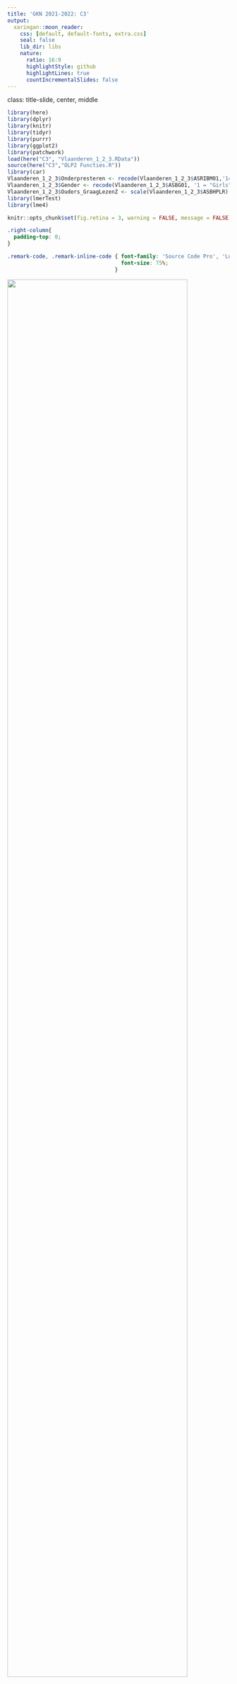 ```yaml
---
title: 'GKN 2021-2022: C3'
output:
  xaringan::moon_reader:
    css: [default, default-fonts, extra.css]
    seal: false
    lib_dir: libs
    nature:
      ratio: 16:9
      highlightStyle: github
      highlightLines: true
      countIncrementalSlides: false
---
```

class: title-slide, center, middle

<style>
.center2 {
  margin: 0;
  position: absolute;
  top: 50%;
  left: 50%;
  -ms-transform: translate(-50%, -50%);
  transform: translate(-50%, -50%);
}
</style>

```r
library(here)
library(dplyr)
library(knitr)
library(tidyr)
library(purrr)
library(ggplot2)
library(patchwork)
load(here("C3", "Vlaanderen_1_2_3.RData"))
source(here("C3","OLP2 Functies.R"))
library(car)
Vlaanderen_1_2_3$Onderpresteren <- recode(Vlaanderen_1_2_3$ASRIBM01,'1=1;2=1;3=0;4=0;5=0')
Vlaanderen_1_2_3$Gender <- recode(Vlaanderen_1_2_3$ASBG01, '1 = "Girls"; 2 = "Boys"') 
Vlaanderen_1_2_3$Ouders_GraagLezenZ <- scale(Vlaanderen_1_2_3$ASBHPLR) 
library(lmerTest)
library(lme4)
```

```r
knitr::opts_chunk$set(fig.retina = 3, warning = FALSE, message = FALSE)
```

```css
.right-column{
  padding-top: 0;
}

.remark-code, .remark-inline-code { font-family: 'Source Code Pro', 'Lucida Console', Monaco, monospace;
                                    font-size: 75%;
                                  }


```


<div class="my-logo-left"> <img src="img/UA-eng-hor-1-RGB.jpg" width="90%"/> </div>


# GKN - Contactmoment 3
.font160[
.SW-greenD[Multilevel Analyse (Deel 1)] 
]
Sven De Maeyer & Bea Mertens

.font80[
.UA-red[
18/11/2021
]
]

---
class: inverse-green, center, middle

# Opwarmertjes

*Multilevel is Everywhere...*

---

## Geografisch opwarmertje...

```r
knitr::include_graphics("Fig/CurieuzeNeuzen.jpg")
```

---

## Virologisch opwarmertje...

```r
knitr::include_graphics("Fig/corona.png")
```

---

## Sportief opwarmertje...

```r
knitr::include_graphics("Fig/nba.jpg")
```

---

## OOW opwarmertje 1...

*.UA-red[Welke factoren beïnvloeden de ervaren nood aan opleiding bij kenniswerkers?]*

<br>

Data:

- 289 kenniswerkers

- 33 bedrijven

---

## OOW opwarmertje 2...

*.UA-red[Hoe sterk is het effect van sociale achtergrond op scores die leerlingen halen voor begrijpend lezen in het PIRLS onderzoek?]*

<br> 

Data:

- +/- 319 000 4de jaars

- +/-  12 000 scholen

- 50 landen

---

## OOW opwarmertje 3...

*.UA-red[Hoe evolueert de perceptie van teamleden aangaande team reflexiviteit doorheen de tijd?]*

<br> 

Data:

- Periode van 10 weken

- twee-dagelijks zeer korte vragenlijst

- 11 teams

- 6 leden per team

---
class: inverse-green, center, middle

# Hiërarchie

*What's in the word ... ?*

---

## Multi...levels...

Data in voorbeelden duiden op .UA-red[genestheid]    

Anders gezegd, er zit .UA-red[hiërarchie] in de data

<br>

Voorbeelden:

- mensen wonend (~ genest in) in straten van wijken van ... 

- kenniswerkers tewerkgesteld (~ genest in) in bedrijven

---

## Levels... (2 levels)

```r
knitr::include_graphics("Fig/Structuur_2levels.jpg")
```


---
## Levels... (3 levels)

```r
knitr::include_graphics("Fig/Structuur_3levels.jpg")
```

---

## Soorten hiërarchiën

**2 soorten hiërarchieën**:  


.SW-greenD[Natuurlijke]

- Lln in klassen (in scholen, in landen)
- Werknemers in bedrijven
- Meetpunten in straten, die deel uitmaken van buurten, steden, provincies, … (zie Curieuzeneuzen)   


Door .SW-greenD[onderzoeksdesign]

- Longitudinaal 
- Bloksteekproef
- Experimenteel 

---
class: inverse-green, center, middle

# Hiërarchie...  So what?

*Het doet er wel degelijk toe!!*

---
class: inverse-blue

## Probleem 1. 
##Hiërarchie in de onderzoeksvraag

**Praktisch:**

Hoe ga je onderzoeksvragen analyseren indien de vragen kenmerken van het ene niveau linken aan kenmerken van het andere niveau?

<br>

**Voorbeeld:**         

> Heeft klasgrootte een impact op leerlingenprestaties? (een variabele op klasniveau en een variabele op leerlingniveau)

---

## Oplossing? 

```r
knitr::include_graphics("Fig/Oplossing.png")
```

---

## Oude oplossing 1: AGGREGEREN

```r
knitr::include_graphics("Fig/Aggregeren.jpg")
```

---
## Ecological fallacy  (~Aggregation bias!)

.UA-red[= ‘the invalid transfer of aggregate results to individuals’]

<br>

.SW-greenD[Robinson studie (1950) (data van 1930)]

Correlatie tussen ‘Illiteracy’ and ‘Nativity’ (foreign-born vs. rest):

- at state level = -0.53
- at individual level = 0.12

---

## Oude oplossing 2: DESAGGREGEREN

```r
knitr::include_graphics("Fig/Desaggregeren.jpg")
```

---

## Atomistic fallacy

.UA-red[= ‘the invalid transfer of individual results to aggregates’]

<br>

- *r* IQ en Prestaties op leerlingniveau = 0.53     

- Wil niet PER DEFINITIE zeggen dat scholen met een hoger gemiddeld IQ ook gemiddeld hoger gaan scoren op gemiddelde prestatie

---
class: inverse-blue

## Probleem 2. 
## Hiërarchie heeft statistische gevolgen

**Statistisch
: ** 
Hiërarchie negeren heeft invloed op schattingen 

<br>

**Voorbeeld:**       

> In PIRLS onderzoek, verband tussen SES en score op begrijpend lezen onderzoeken (beide variabelen op leerlingniveau)}

<br>
Nog steeds is hiërarchie een probleem! Schattingen zijn niet ok...
---
## Intuïtief

> “Everything is related to everything else, but near things are more related than distant things.” (Tobler, 1970)

<br> 

- 2 Studenten uit zelfde school lijken meer op elkaar dan 2 willekeurige leerlingen uit verschillende scholen

- Medewerkers van een bepaald bedrijf ...

- Metingen van zelfde persoon op verschillende tijdstippen  ...

<br> 

$\Leftrightarrow$ .UA-red[Assumptie bij regressieanalyse: waarnemingen zijn onafhankelijk van elkaar]

---
## Een voorbeeld met data (1)

.pull-left[
```r
knitr::include_graphics("Fig/Datavb.jpg")
```
]

.pull-right[
*Hoe groot is de variantie in wiskundescores?*
]

---

## Een voorbeeld met data (2)

.pull-left[
```r
knitr::include_graphics("Fig/Datavb.jpg")
```
]
.pull-right[
*Hoe groot is de variantie in wiskundescores?*

<br>

.SW-greenD[Simpele benadering] (zonder rekening te houden met hiërarchie)

.footnotesize[
```r
var(c(1,2,3,3,4,5,2,3,4))
```
]
]

---
## Een voorbeeld met data (3)

.pull-left[
```r
knitr::include_graphics("Fig/Datavb.jpg")
```
]

.pull-right[
*Hoe groot is de variantie in wiskundescores?*

<br>

.SW-greenD[Rekening houdend met hiërarchie]

.footnotesize[
```r
# Variantie tussen klassen
var(c(2,4,3))

# Variantie binnen klassen
(var(c(1,2,3)) + var(c(3,4,5)) + var(c(2,3,4))) / 3

# Totale variantie:

var(c(1,2,3)) + (var(c(1,2,3)) + var(c(3,4,5)) + var(c(2,3,4))) / 3

```
]
]

---

## Een voorbeeld met data (4)

.pull-left[
```r
knitr::include_graphics("Fig/Datavb.jpg")
```
]

.pull-right[*Hoe groot is de variantie in wiskundescores?*

- Hiërarchie genegeerd: .UA-red[1.5]
<br>
<br>
- Hiërarchie in rekening genomen: .UA-red[2]
]
---
## Variantie wordt onderschat & p-waarde te laag geschat!

```r
n         <- 200
Variantie <- seq(from = 1, to = 3, by = 0.1)
St_fout   <- Variantie/sqrt(n)
Effect    <- 0.15
z_waarden <- Effect/St_fout
p_waarden <- 1-pnorm(z_waarden)
D         <- data.frame(Variantie,St_fout,z_waarden,p_waarden)

p1 <- ggplot(D, aes(Variantie,St_fout)) + geom_smooth(method = "lm", se = FALSE) + ggtitle("Effect = 0.15 ; n = 200") + theme(axis.title = element_text(face="bold"), plot.title = element_text(face="italic"))
p2 <- ggplot(D, aes(St_fout,p_waarden)) + geom_smooth(method = "lm", se = FALSE) + ggtitle("Effect = 0.15 ; n = 200")+ theme(axis.title = element_text(face="bold"), plot.title = element_text(face="italic"))
p3 <- ggplot(D, aes(Variantie,p_waarden)) + geom_smooth(method = "lm", se = FALSE) + ggtitle("Effect = 0.15 ; n = 200")+ theme(axis.title = element_text(face="bold"), plot.title = element_text(face="italic"))

p1 + p2 + p3 
```

---
class: inverse-green, center, middle

# Multilevel model

*Bring on the power!*

---

## Regressieanalyse

.pull-left[
$Eindscore_{i} = \beta_0 + \beta_1 * SES_{i} + \epsilon_{i}$
]

.pull-right[
```r
SES <- seq(from = -2, to = 2, by = 0.1)

Score <- 500 + 25*SES 

set.seed(1975)
Eindscore <- Score + rnorm(41, 0 , 20)
Eindscore1 <- Eindscore
Eindscore2 <- Eindscore + 20
Eindscore3 <- Eindscore + 40

School <- as.factor(c(rep(1,41),rep(2,41),rep(3,41)))
SES <- rep(SES,3)
Eindscore <- c(Eindscore1,Eindscore2,Eindscore3)

library(ggplot2)
D <- data.frame(SES , Eindscore, School)
P <- ggplot(D, aes(SES,Eindscore)) + geom_point(color = 'red')
P + geom_smooth(method = "lm", se = F)
```
]
---

## Regressieanalyse

.pull-left[
$Eindscore_{i} = \beta_0 + \beta_1 * SES_{i} + \epsilon_{i}$
]

.pull-right[
```r
cbPalette <- c("#999999", "#E69F00", "#56B4E9", "#009E73", "#F0E442", "#0072B2", "#D55E00", "#CC79A7")


P <- ggplot(D, aes(SES,Eindscore,colour = School)) + geom_point()
P + geom_abline(intercept = 519.624, slope = 23.165,size = 1.5) 

```
]

---
## 3 regressiemodellen

.pull-left[
School 1:
$Eindscore_{i} = \beta_0 + \beta_1 * SES_{i} + (\epsilon_{i})$

School 2:
$Eindscore_{i} = \beta_0 + \beta_1 * SES_{i} + (\epsilon_{i})$

School 3:
$Eindscore_{i} = \beta_0 + \beta_1 * SES_{i} + (\epsilon_{i})$
]
.pull-right[
```r
P <- ggplot(D, aes(SES,Eindscore,colour = School)) + geom_point()
P + geom_smooth(method = "lm", se = F)
```
]

---

## Multilevel model

.pull-left[
$Eindscore_{ij} = \beta_0 + \beta_1 * SES_{ij} + (\mu_{0j} + \epsilon_{ij})$
]

.pull-right[
```r
P <- ggplot(D, aes(SES,Eindscore,colour = School)) + geom_point()
P + geom_smooth(method = "lm", se = F)+ geom_abline(intercept = 519.624, slope = 23.165,size = 1.5) 
```
]

---

## Multilevel model - Random Intercepts

```r
knitr::include_graphics("Fig/Geannoteerdefiguur.png")
```

---

## Multilevel model - Random Intercepts

$Eindscore_{ij} = \beta_0 + \beta_1 * SES_{ij} + (\mu_{0j} + \epsilon_{ij})$

<br>

**3 scholen**, dus **3 verschillende 	$\mu_{0j}$'s**:


- $\mu_{01} \approx -19.39$
- $\mu_{02} \approx 0$
- $\mu_{03} \approx 19.39$


**Variantie tussen scholen** (berekend):


$\sigma_{\mu_{0j}}^2 = \frac{(\mu_{01}^2 + \mu_{02}^2 + \mu_{03}^2)}{3} \approx 250.56$

---
## Multilevel model - Random Intercepts

$Eindscore_{ij} = \beta_0 + \beta_1 * SES_{ij} + (\mu_{0j} + \epsilon_{ij})$


**123 leerlingen**, dus **123 verschillende	$\epsilon_{0ij}$'s**:



**Variantie tussen leerlingen** (berekend) = 


$\sigma_{\epsilon_{0ij}}^2 = \frac{(\epsilon_{011}^2 + \epsilon_{012}^2 + ...)}{123} \approx 327.39$

---

## ICC

*.UA-red[Hoe groot is de impact van scholen?]*

<br>

Uitgedrukt in '% variantie'

<br>

$ICC = \frac{\sigma_{\mu_{0j}}^2}{\sigma_{\mu_{0j}}^2 + \sigma_{\epsilon_{0ij}}^2}=\frac{var_{scholen}}{var_{scholen} + var_{lln}} = \frac{250.56}{250.56 + 327.39} = 0.43$

.footnote[ICC = Intraclass Correlation]
---

## Multilevel model - Random Intercepts

Wat wordt geschat (ipv berekend zoals hierboven):

- .SW-greenD[Fixed effects] = het model overheen alle eenheden

- .SW-greenD[Random effects] = verschillende varianties

<br>

In ons voorbeeld

- Fixed effects: Intercept + Slope (SES)

- Random effects: (1) Variantie tussen scholen en (2) variantie tussen leerlingen in scholen

---
class: inverse-green, center, middle

# Multilevel analyse in R (lme4)

*Let the fun begin...*

---

## Pakketten in R

Er bestaan verschillende pakketten in R om multilevel analyses uit te voeren

<br>

Wij hanteren .UA-red[`lme4`] en aanvullend het pakket .UA-red[`lmerTest` ]

```r
install.packages('lme4', dependencies = T)
install.packages('lmerTest', dependencies = T)
library(lme4)
library(lmerTest)
```

---

## Nulmodel definiëren

.SW-greenD[Model zonder enige voorspellers.]

<br>

**Doel**
    
*Schatten van de 'onconditionele' varianties op de verschillende onderscheiden niveaus (levels)*

<br>

Enkel een overall gemiddelde en varianties worden geschat...

.footnote[
*We zullen straks werken met een PIRLS voorbeeld over leesvaardigheid. *
```r
Vlaanderen_1_2_3$Leesvaardigheid <- Vlaanderen_1_2_3$ASRREA01
```
]

---

## Nulmodel definiëren (voorbeeld in Pirls)

.pull-left[
```r
PIRLS_Model0 <- lmer(
  Leesvaardigheid ~ 1 + (1|IDSCHOOL), 
  data = Vlaanderen_1_2_3,
  REML = F)

summary(PIRLS_Model0)

# ICC 
587.4/(587.4+3095.2)
```
]

.pull-right[
.footnotesize[
```r
PIRLS_Model0 <- lmer(
  Leesvaardigheid ~ 1 + (1|IDSCHOOL), 
  data = Vlaanderen_1_2_3,
  REML = F)

summary(PIRLS_Model0)

# ICC 
587.4/(587.4+3095.2)
```
]
]
---
## Nulmodel met 3 levels

.pull-left[
Ook variantie tussen klassen?

```r
PIRLS_Model1 <- lmer(
  Leesvaardigheid ~ 1 + (1|IDSCHOOL) + (1|IDCLASS), 
  data = Vlaanderen_1_2_3,
  REML = F)

summary(PIRLS_Model1)

# ICC klasniveau
166.1/(166.1 + 490.4 + 3016.6)
# ICC schoolniveau
490.4/(166.1 + 490.4 + 3016.6)
```
]

.pull-right[
.footnotesize[
```r
PIRLS_Model1 <- lmer(Leesvaardigheid ~ 1 + (1|IDSCHOOL) + (1|IDCLASS), 
                     data = Vlaanderen_1_2_3,
                     REML = F)
summary(PIRLS_Model1)

# ICC klasniveau
166.1/(166.1 + 490.4 + 3016.6)
# ICC schoolniveau
490.4/(166.1 + 490.4 + 3016.6)
```
]
]

---

## Welk nulmodel best?

Opnieuw hanteren we het commando .UA-red[`anova( )`]     

<br> 

Let op! Modellen moeten **op dezelfde data geschat** worden  
<br>
$\rightarrow$ `na.omit()` indien nodig

```r
anova(PIRLS_Model0 , PIRLS_Model1)
```

---

## Significantietoetsen voor variantieschattingen

```r
rand(PIRLS_Model1)
```

<br>

logLik is significant lager voor modellen waarin ofwel variantie tussen scholen of variantie tussen klassen verwijderd worden

<br>

$\rightarrow$ Beide varianties behouden in het model

---

## Voorspellers toevoegen

```r
Vlaanderen_1_2_3$Gender <- recode(
  Vlaanderen_1_2_3$ASBG01, 
  '1 = "Girls"; 2 = "Boys"'
  ) 

Vlaanderen_1_2_3$Ouders_GraagLezenZ <- scale(Vlaanderen_1_2_3$ASBHPLR) 
```


```r
PIRLS_ModelRI <- lmer(
  Leesvaardigheid ~ 1 + Gender + Ouders_GraagLezenZ + 
    (1|IDSCHOOL) + (1|IDCLASS), 
  data = Vlaanderen_1_2_3, 
  REML = F)
```

---
## Voorspellers toevoegen
.footnotesize[
```r
summary(PIRLS_ModelRI)
```
]

---
## Conditionele varianties vs. onconditionele varianties
<br>

Wat valt op als je naar de varianties kijkt?

<br>
<br>
<br>

|                      | Nulmodel (oncond.) | ModelRI (cond.) |
|----------------------|:-----------------------:|:---------------------:|
| Variantie klassen    |          166.1          |         151.2         |
| Variantie scholen    |          490.4          |         420.8         |
| Variantie leerlingen |          3016.6         |         2871.3        |

---
class: inverse-blue

## Blik op de toekomst

Mogelijkheid tot **peerfeedback op tussentijdse versie van de paper**!

Info volgt, maar voor nu alvast:

- deadline indienen paper° **zondag 12 december**

- peerfeedback via **Comproved** (maandag 13 december tot zondag 19 december)

- bespreking tijdens C6 (23 december)

.footnote[
° *Tussentijdse versie = methodologieluik + OV1 + OV2*
]
---
class: inverse-red, middle, center

# Time to pRactice!

**Oefeningen en respons** terug te vinden op BB
